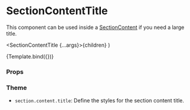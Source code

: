 
<Meta
  title="Components/Section/SectionContentTitle"
  component={SectionContentTitle}
/>

# SectionContentTitle

This component can be used inside a [SectionContent](/docs/components-section-sectioncontent--default-story) if you need a large title.

  <SectionContentTitle {...args}>{children}</SectionContentTitle>
)

<Canvas>
  <Story name="Default" args={{ children: 'Archive User' }}>
    {Template.bind({})}
  </Story>
</Canvas>

### Props

<ArgsTable story="Default" />

### Theme

- `section.content.title`: Define the styles for the section content title.

